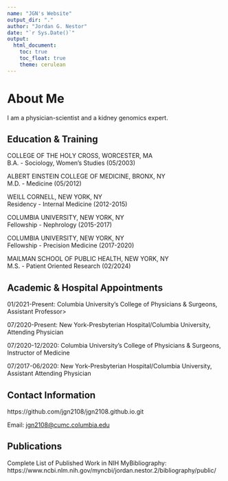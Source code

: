 ```yaml
---
name: "JGN's Website"
output_dir: "."
author: "Jordan G. Nestor"
date: "`r Sys.Date()`"
output: 
  html_document:
    toc: true
    toc_float: true
    theme: cerulean
---
```


# About Me
I am a physician-scientist and a kidney genomics expert.

## Education & Training
COLLEGE OF THE HOLY CROSS, WORCESTER, MA            
B.A. - Sociology, Women’s Studies
(05/2003)

ALBERT EINSTEIN COLLEGE OF MEDICINE, BRONX, NY     
M.D. - Medicine
(05/2012)

WEILL CORNELL, NEW YORK, NY                               
Residency - Internal Medicine
(2012-2015)

COLUMBIA UNIVERSITY, NEW YORK, NY 	                            
Fellowship - Nephrology
(2015-2017)

COLUMBIA UNIVERSITY, NEW YORK, NY 	 	                           
Fellowship - Precision Medicine
(2017-2020)

MAILMAN SCHOOL OF PUBLIC HEALTH, NEW YORK, NY 	               
M.S. - Patient Oriented Research 
(02/2024)

## Academic & Hospital Appointments
01/2021-Present: Columbia University’s College of Physicians & Surgeons, Assistant Professor>

07/2020-Present: New York-Presbyterian Hospital/Columbia University, Attending Physician

07/2020-12/2020: Columbia University’s College of Physicians & Surgeons, Instructor of Medicine

07/2017-06/2020: New York-Presbyterian Hospital/Columbia University, Assistant Attending Physician

## Contact Information
https://github.com/jgn2108/jgn2108.github.io.git

Email: <jgn2108@cumc.columbia.edu>

## Publications
Complete List of Published Work in NIH MyBibliography: 
https://www.ncbi.nlm.nih.gov/myncbi/jordan.nestor.2/bibliography/public/











